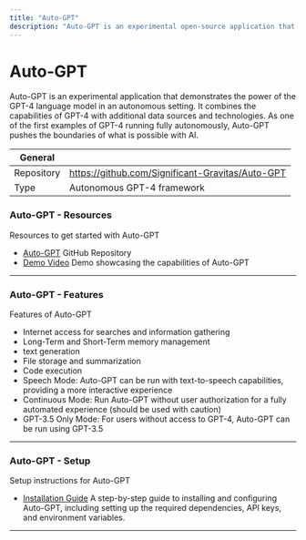 ```yaml
---
title: "Auto-GPT"
description: "Auto-GPT is an experimental open-source application that showcases the capabilities of the GPT-4 language model. This program, driven by GPT-4, chains together LLM 'thoughts' to autonomously achieve whatever goal you set."
---
```


# Auto-GPT
Auto-GPT is an experimental application that demonstrates the power of the GPT-4 language model in an autonomous setting. It combines the capabilities of GPT-4 with additional data sources and technologies. As one of the first examples of GPT-4 running fully autonomously, Auto-GPT pushes the boundaries of what is possible with AI.

| General  |  |
| --- | --- |
| Repository | https://github.com/Significant-Gravitas/Auto-GPT |
| Type | Autonomous GPT-4 framework |

### Auto-GPT - Resources
Resources to get started with Auto-GPT

* [Auto-GPT](https://github.com/Significant-Gravitas/Auto-GPT) GitHub Repository
* [Demo Video](https://user-images.githubusercontent.com/70048414/232352935-55c6bf7c-3958-406e-8610-0913475a0b05.mp4) Demo showcasing the capabilities of Auto-GPT

---

### Auto-GPT - Features
Features of Auto-GPT

* Internet access for searches and information gathering
* Long-Term and Short-Term memory management
* text generation
* File storage and summarization 
* Code execution
* Speech Mode: Auto-GPT can be run with text-to-speech capabilities, providing a more interactive experience
* Continuous Mode: Run Auto-GPT without user authorization for a fully automated experience (should be used with caution)
* GPT-3.5 Only Mode: For users without access to GPT-4, Auto-GPT can be run using GPT-3.5

---

### Auto-GPT - Setup
Setup instructions for Auto-GPT

* [Installation Guide](https://github.com/Significant-Gravitas/Auto-GPT/blob/master/README.md#-installation) A step-by-step guide to installing and configuring Auto-GPT, including setting up the required dependencies, API keys, and environment variables.
---
